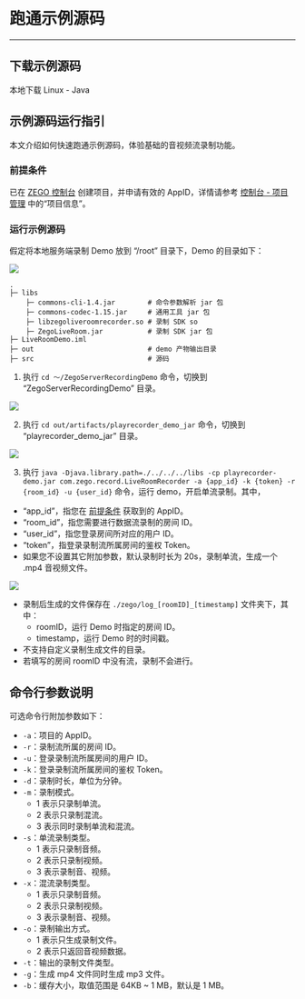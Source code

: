 # 跑通示例源码
---
## 下载示例源码

<Card title="示例源码" href="https://storage.zego.im/downloads/ServerRecorder/ZegoServerRecordingDemo-Java.zip" target="_blank">
本地下载 Linux - Java 
</Card>

## 示例源码运行指引

本文介绍如何快速跑通示例源码，体验基础的音视频流录制功能。

### 前提条件

已在 [ZEGO 控制台](https://console.zego.im) 创建项目，并申请有效的 AppID，详情请参考 [控制台 - 项目管理](https://doc-zh.zego.im/article/12107) 中的“项目信息”。

### 运行示例源码

假定将本地服务端录制 Demo 放到  “/root” 目录下，Demo 的目录如下：

<Frame width="512" height="auto" caption=""><img src="https://storage.zego.im/sdk-doc/Pics/Linux/ServerRecording/Java/4.jpeg" /></Frame>

```tree
.
├─ libs
    ├─ commons-cli-1.4.jar        # 命令参数解析 jar 包
    ├─ commons-codec-1.15.jar     # 通用工具 jar 包
    ├─ libzegoliveroomrecorder.so # 录制 SDK so
    ├─ ZegoLiveRoom.jar           # 录制 SDK jar 包
├─ LiveRoomDemo.iml
├─ out                            # demo 产物输出目录
├─ src                            # 源码
```

1. 执行 `cd ～/ZegoServerRecordingDemo` 命令，切换到 “ZegoServerRecordingDemo” 目录。

<Frame width="512" height="auto" caption="">
  <img src="https://storage.zego.im/sdk-doc/Pics/Linux/ServerRecording/use_step1.jpg" />
</Frame>

2. 执行 `cd out/artifacts/playrecorder_demo_jar` 命令，切换到 “playrecorder_demo_jar” 目录。

<Frame width="512" height="auto" caption="">
  <img src="https://doc.oa.zego.im/Pics/Linux/ServerRecording/Java/2.jpeg" />
</Frame>

3. 执行 `java -Djava.library.path=./../../../libs -cp playrecorder-demo.jar com.zego.record.LiveRoomRecorder -a {app_id} -k {token} -r {room_id} -u {user_id}` 命令，运行 demo，开启单流录制。其中，

- “app_id”，指您在 [前提条件](#前提条件) 获取到的 AppID。
- “room_id”，指您需要进行数据流录制的房间 ID。
- “user_id”，指您登录房间所对应的用户 ID。
- “token”，指登录录制流所属房间的鉴权 Token。
- 如果您不设置其它附加参数，默认录制时长为 20s，录制单流，生成一个 .mp4 音视频文件。 

<Frame width="512" height="auto" caption="">
  <img src="https://doc.oa.zego.im/Pics/Linux/ServerRecording/Java/3.jpeg" />
</Frame>

<Warning title="Warning">

- 录制后生成的文件保存在 `./zego/log_[roomID]_[timestamp]` 文件夹下，其中：
    - roomID，运行 Demo 时指定的房间 ID。
    - timestamp，运行 Demo 时的时间戳。
- 不支持自定义录制生成文件的目录。
- 若填写的房间 roomID 中没有流，录制不会进行。  
</Warning>

## 命令行参数说明

可选命令行附加参数如下：

- `-a`：项目的 AppID。
- `-r`：录制流所属的房间 ID。
- `-u`：登录录制流所属房间的用户 ID。
- `-k`：登录录制流所属房间的鉴权 Token。
- `-d`：录制时长，单位为分钟。
- `-m`：录制模式。
    - 1 表示只录制单流。
    - 2 表示只录制混流。
    - 3 表示同时录制单流和混流。
- `-s`：单流录制类型。
    - 1 表示只录制音频。
    - 2 表示只录制视频。
    - 3 表示录制音、视频。
- `-x`：混流录制类型。
    - 1 表示只录制音频。
    - 2 表示只录制视频。
    - 3 表示录制音、视频。
- `-o`：录制输出方式。
    - 1 表示只生成录制文件。
    - 2 表示只返回音视频数据。
- `-t`：输出的录制文件类型。
- `-g`：生成 mp4 文件同时生成 mp3 文件。
- `-b`：缓存大小，取值范围是 64KB ~ 1 MB，默认是 1 MB。
